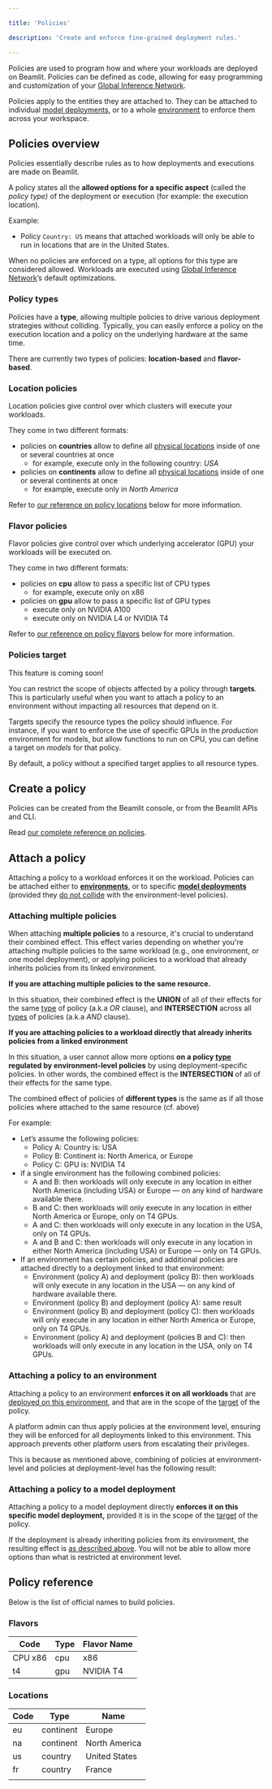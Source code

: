 ```yaml
---

title: 'Policies'

description: 'Create and enforce fine-grained deployment rules.'

---
```


Policies are used to program how and where your workloads are deployed on Beamlit. Policies can be defined as code, allowing for easy programming and customization of your [Global Inference Network](../Models/Global-Inference-Network.mdx).

Policies apply to the entities they are attached to. They can be attached to individual [model deployments](../Models/Model-deployment.mdx), or to a whole [environment](Environments.mdx) to enforce them across your workspace.

## Policies overview

Policies essentially describe rules as to how deployments and executions are made on Beamlit. 

A policy states all the **allowed options for a specific aspect** (called the *policy type)* of the deployment or execution (for example: the execution location). 

Example:

- Policy `Country: US` means that attached workloads will only be able to run in locations that are in the United States.

When no policies are enforced on a type, all options for this type are considered allowed. Workloads are executed using [Global Inference Network](../Models/Global-Inference-Network.mdx)’s default optimizations.

### Policy types

Policies have a **type**, allowing multiple policies to drive various deployment strategies without colliding. Typically, you can easily enforce a policy on the execution location and a policy on the underlying hardware at the same time.

There are currently two types of policies: **location-based** and **flavor-based**.

### Location policies

Location policies give control over which clusters will execute your workloads.

They come in two different formats: 

- policies on **countries** allow to define all [physical locations](Policies.mdx) inside of one or several countries at once
    - for example, execute only in the following country: *USA*
- policies on **continents** allow to define all [physical locations](Policies.mdx) inside of one or several continents at once
    - for example, execute only in *North America*

Refer to [our reference on policy locations](Policies.mdx) below for more information.

### Flavor policies

Flavor policies give control over which underlying accelerator (GPU) your workloads will be executed on. 

They come in two different formats:

- policies on **cpu** allow to pass a specific list of CPU types
    - for example, execute only on x86
- policies on **gpu** allow to pass a specific list of GPU types
    - execute only on NVIDIA A100
    - execute only on NVIDIA L4 or NVIDIA T4

Refer to [our reference on policy flavors](Policies.mdx) below for more information.

### Policies target

<Note>This feature is coming soon!</Note>

You can restrict the scope of objects affected by a policy through **targets**. This is particularly useful when you want to attach a policy to an environment without impacting all resources that depend on it.

Targets specify the resource types the policy should influence. For instance, if you want to enforce the use of specific GPUs in the *production* environment for models, but allow functions to run on CPU, you can define a target on *models* for that policy.

By default, a policy without a specified target applies to all resource types.

## Create a policy

Policies can be created from the Beamlit console, or from the Beamlit APIs and CLI.

Read [our complete reference on policies](https://docs.beamlit.com/api-reference/policies/create-or-update-policy).

## Attach a policy

Attaching a policy to a workload enforces it on the workload. Policies can be attached either to [**environments**](Environments.mdx), or to specific [**model deployments**](../Models/Model-deployment.mdx) (provided they [do not collide](Policies.mdx) with the environment-level policies).

### Attaching multiple policies

When attaching **multiple policies** to a resource, it's crucial to understand their combined effect. This effect varies depending on whether you're attaching multiple policies to the same workload (e.g., one environment, or one model deployment), or applying policies to a workload that already inherits policies from its linked environment. 

**If you are attaching multiple policies to the same resource.**

In this situation, their combined effect is the **UNION** of all of their effects for the same [type](Policies.mdx) of policy (a.k.a *OR* clause), and **INTERSECTION** across all [types](Policies.mdx) of policies (a.k.a *AND* clause).

**If you are attaching policies to a workload directly that already inherits policies from a linked environment**

In this situation, a user cannot allow more options **on a policy [type](Policies.mdx)** **regulated by environment-level policies** by using deployment-specific policies. In other words, the combined effect is the **INTERSECTION** of all of their effects for the same type.

The combined effect of policies of **different types** is the same as if all those policies where attached to the same resource (cf. above)

For example:

- Let’s assume the following policies:
    - Policy A: Country is: USA
    - Policy B: Continent is: North America, or Europe
    - Policy C: GPU is: NVIDIA T4
- if a single environment has the following combined policies:
    - A and B: then workloads will only execute in any location in either North America (including USA) or Europe — on any kind of hardware available there.
    - B and C: then workloads will only execute in any location in either North America or Europe, only on T4 GPUs.
    - A and C: then workloads will only execute in any location in the USA, only on T4 GPUs.
    - A and B and C: then workloads will only execute in any location in either North America (including USA) or Europe — only on T4 GPUs.
- If an environment has certain policies, and additional policies are attached directly to a deployment linked to that environment:
    - Environment (policy A) and deployment (policy B): then workloads will only execute in any location in the USA — on any kind of hardware available there.
    - Environment (policy B) and deployment (policy A): same result
    - Environment (policy B) and deployment (policy C): then workloads will only execute in any location in either North America or Europe, only on T4 GPUs.
    - Environment (policy A) and deployment (policies B and C): then workloads will only execute in any location in the USA, only on T4 GPUs.

### Attaching a policy to an environment

Attaching a policy to an environment **enforces it on all workloads** that are [deployed on this environment](Environments.mdx), and that are in the scope of the [target](Policies.mdx) of the policy.

A platform admin can thus apply policies at the environment level, ensuring they will be enforced for all deployments linked to this environment. This approach prevents other platform users from escalating their privileges.

This is because as mentioned above, combining of policies at environment-level and policies at deployment-level has the following result:

### Attaching a policy to a model deployment

Attaching a policy to a model deployment directly **enforces it on this specific model deployment,** provided it is in the scope of the [target](Policies.mdx) of the policy.

If the deployment is already inheriting policies from its environment, the resulting effect is [as described above](Policies.mdx). You will not be able to allow more options than what is restricted at environment level.

## Policy reference

Below is the list of official names to build policies.

### Flavors

| **Code** | **Type** | **Flavor Name** |
| --- | --- | --- |
| CPU x86 | cpu | x86 |
| t4 | gpu | NVIDIA T4 |

### Locations

| **Code** | **Type** | **Name** |
| --- | --- | --- |
| eu | continent | Europe |
| na | continent | North America |
| us | country | United States |
| fr | country | France |
|  |  |  |